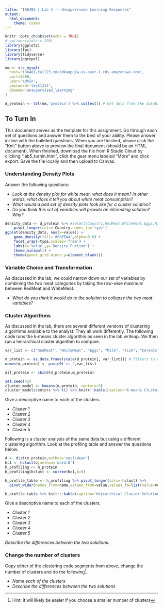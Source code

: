 ```yaml
---
title: "IS6481 | Lab 5 -- Unsupervised Learning Responses"
output: 
  html_document: 
    theme: cosmo
---
```


```r
knitr::opts_chunk$set(echo = TRUE)
# options(width = 120)
library(ggplot2)
library(fpc)
library(tidyverse)
library(ggrepel)

mm <- src_mysql(
  host='is6481-fall23.cnuidkaopq2w.us-east-1.rds.amazonaws.com',
  port=3306,
  user='admin',
  password='test1234',
  dbname='unsupervised_learning'
)
```

```r
d_protein <- tbl(mm,'protein') %>% collect() # Get data from the database
```

## To Turn In
This document serves as the template for this assignment. Go through each set of questions and answer them to the best of your ability. Please answer in-line with the bulleted questions. When you are finished, please click the "Knit" button above to preview the final document (should be an HTML document). When finished, download the file from R Studio Cloud by clicking "lab5_turnin.html", click the gear menu labeled "More" and click export. Save the file locally and then upload to Canvas.

### Understanding Density Plots
Answer the following questions:

* *Look at the density plot for white meat, what does it mean? In other words, what does it tell you about white meat consumption?*
* *What would a bad set of density plots look like for a cluster solution?*
* *Do you think this set of variables will provide an interesting solution? Why?*

```r
density_data <- d_protein %>% #select(Country,RedMeat,WhiteMeat,Eggs,Milk) %>% 
    pivot_longer(cols=-Country,names_to='type')
ggplot(density_data, aes(x=value)) + 
    geom_density(fill='#F6FEAA',alpha=0.6) + 
    facet_wrap(~type,scales='free') +
    labs(x='Value',y='Density Fuction') +
    theme_minimal() +
    theme(panel.grid.minor.y=element_blank())
```


### Variable Choice and Transformation
As discussed in the lab, we could narrow down our set of variables by combining the two meat categories by taking the row-wise maximum between RedMeat and WhiteMeat.

* *What do you think it would do to the solution to collapse the two meat variables?*

### Cluster Algorithms
As discussed in the lab, there are several different versions of clustering algorithms available to the analyst. They all work differently. The following code runs the k-means cluster algorithm as seen in the lab writeup. We then run a heirarchical cluster algorithm to compare.

```r
var_list <- c("RedMeat", "WhiteMeat", "Eggs", "Milk", "Fish", "Cereals", "Starch", "Nuts", "FrAndVeg") 

m_protein <- as.data.frame(scale(d_protein[, var_list])) # filters to only the attributes we need and scales them
names(m_protein) <- paste0('st_',var_list)

all_protein <- cbind(d_protein,m_protein)
```

```r
set.seed(42)
cluster_model <- kmeans(m_protein, centers=5)
cluster_model$centers %>% t() %>% knitr::kable(caption='k-means Cluster Solution')
```

Give a descriptive name to each of the clusters.

* *Cluster 1*
* *Cluster 2*
* *Cluster 3*
* *Cluster 4*
* *Cluster 5*

Following is a cluster analysis of the same data but using a different clustering algorithm. Look at the profiling table and answer the questions below.
```r
d <- dist(m_protein,method='euclidean')
hc1 <- hclust(d,method='ward.D')
h_profiling <- m_protein
h_profiling$hclust <- cutree(hc1,k=5)

h_profile_table <- h_profiling %>% pivot_longer(cols=-hclust) %>%
  pivot_wider(names_from=name,values_from=value,values_fn=list(value=mean))

h_profile_table %>% knitr::kable(caption='Heirarchical Cluster Solution')

```


Give a descriptive name to each of the clusters.

* *Cluster 1*
* *Cluster 2*
* *Cluster 3*
* *Cluster 4*
* *Cluster 5*

*Describe the differences between the two solutions.*


### Change the number of clusters

Copy either of the clustering code segments from above, change the number of clusters and do the following^[Hint: it will likely be easier if you choose a smaller number of clusters].

* *Name each of the clusters*
* *Describe the differences between the two solutions*

